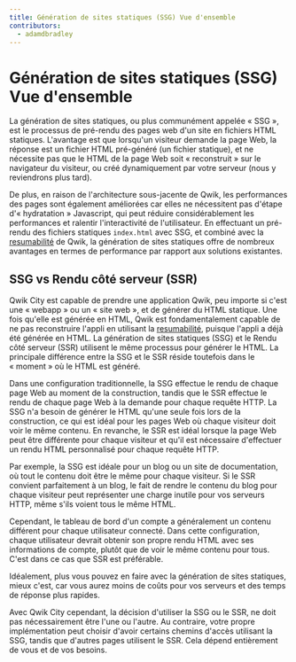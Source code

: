 ```yaml
---
title: Génération de sites statiques (SSG) Vue d'ensemble
contributors:
  - adamdbradley
---
```


# Génération de sites statiques (SSG) Vue d'ensemble

La génération de sites statiques, ou plus communément appelée « SSG », est le processus de pré-rendu des pages web d'un site en fichiers HTML statiques. L'avantage est que lorsqu'un visiteur demande la page Web, la réponse est un fichier HTML pré-généré (un fichier statique), et ne nécessite pas que le HTML de la page Web soit « reconstruit » sur le navigateur du visiteur, ou créé dynamiquement par votre serveur (nous y reviendrons plus tard).

De plus, en raison de l'architecture sous-jacente de Qwik, les performances des pages sont également améliorées car elles ne nécessitent pas d'étape d'« hydratation » Javascript, qui peut réduire considérablement les performances et ralentir l'interactivité de l'utilisateur. En effectuant un pré-rendu des fichiers statiques `index.html` avec SSG, et combiné avec la [resumabilité](../../../docs/concepts/resumable/index.mdx) de Qwik, la génération de sites statiques offre de nombreux avantages en termes de performance par rapport aux solutions existantes.

## SSG vs Rendu côté serveur (SSR)

Qwik City est capable de prendre une application Qwik, peu importe si c'est une « webapp » ou un « site web », et de générer du HTML statique. Une fois qu'elle est générée en HTML, Qwik est fondamentalement capable de ne pas reconstruire l'appli en utilisant la [resumabilité](../../../docs/concepts/resumable/index.mdx), puisque l'appli a déjà été générée en HTML. La génération de sites statiques (SSG) et le Rendu côté serveur (SSR) utilisent le même processus pour générer le HTML. La principale différence entre la SSG et le SSR réside toutefois dans le « moment » où le HTML est généré.

Dans une configuration traditionnelle, la SSG effectue le rendu de chaque page Web au moment de la construction, tandis que le SSR effectue le rendu de chaque page Web à la demande pour chaque requête HTTP. La SSG n'a besoin de générer le HTML qu'une seule fois lors de la construction, ce qui est idéal pour les pages Web où chaque visiteur doit voir le même contenu. En revanche, le SSR est idéal lorsque la page Web peut être différente pour chaque visiteur et qu'il est nécessaire d'effectuer un rendu HTML personnalisé pour chaque requête HTTP.

Par exemple, la SSG est idéale pour un blog ou un site de documentation, où tout le contenu doit être le même pour chaque visiteur. Si le SSR convient parfaitement à un blog, le fait de rendre le contenu du blog pour chaque visiteur peut représenter une charge inutile pour vos serveurs HTTP, même s'ils voient tous le même HTML.

Cependant, le tableau de bord d'un compte a généralement un contenu différent pour chaque utilisateur connecté. Dans cette configuration, chaque utilisateur devrait obtenir son propre rendu HTML avec ses informations de compte, plutôt que de voir le même contenu pour tous. C'est dans ce cas que SSR est préférable.

Idéalement, plus vous pouvez en faire avec la génération de sites statiques, mieux c'est, car vous aurez moins de coûts pour vos serveurs et des temps de réponse plus rapides.

Avec Qwik City cependant, la décision d'utiliser la SSG ou le SSR, ne doit pas nécessairement être l'une ou l'autre. Au contraire, votre propre implémentation peut choisir d'avoir certains chemins d'accès utilisant la SSG, tandis que d'autres pages utilisent le SSR. Cela dépend entièrement de vous et de vos besoins.

